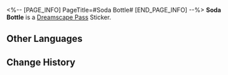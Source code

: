 <%-- [PAGE_INFO]
PageTitle=#Soda Bottle#
[END_PAGE_INFO] --%>
{{Stub|Location information}}
{{Item Infobox
|id          = 223309
|image       = Dreamscape Pass Sticker Soda Bottle.png
|type        = Dreamscape Pass Sticker
|type2       = A Mirage of Shooting Stars Stickers
|invCategory = 
|rarity      = 4
|effect      = Digital stickers that can be used to decorate the pages of the Dreamtour Handbook. They come in many different styles.
|description = 
|source1     = [[Unlocked by Default]]
}}
{{Description|...Well, occasionally it could be blue, depending on its mood.}}
'''Soda Bottle''' is a [[Dreamscape Pass]] Sticker.

==Other Languages==
{{Other Languages
|en   = Soda Bottle
|zhs  = 汽水瓶
|zht  = 汽水瓶
|ja   = ソーダの瓶
|ko   = 소다수 병
|es   = Botella de refresco
|fr   = Bouteille de soda
|ru   = Бутылка содовой
|th   = ขวดโซดา
|vi   = Chai Soda
|de   = Limonadenflasche
|id   = Botol Soda
|pt   = Garrafa de Refrigerante
}}

==Change History==
{{Change History|2.0}}